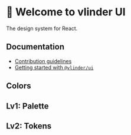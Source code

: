 
<Meta title="Welcome 👋" />

# 👋 Welcome to vlinder UI

The design system for React.

## Documentation

- [Contribution guidelines](https://github.com/)
- [Getting started with `@vlinder/ui`](https://github.com/)

## Colors

## Lv1: Palette

<ColorPalette>
  <ColorItem title="Blue" subtitle="theme.palette.blue" colors={colors.blue} />
  <ColorItem title="Green" subtitle="theme.palette.green" colors={colors.green} />
  <ColorItem title="Turquoise" subtitle="theme.palette.turquoise" colors={colors.turquoise} />
  <ColorItem title="Yellow" subtitle="theme.palette.yellow" colors={colors.yellow} />
  <ColorItem title="Orange" subtitle="theme.palette.orange" colors={colors.orange} />
  <ColorItem title="Red" subtitle="theme.palette.red" colors={colors.red} />
  <ColorItem title="Pink" subtitle="theme.palette.pink" colors={colors.pink} />
  <ColorItem title="Violet" subtitle="theme.palette.violet" colors={colors.violet} />
  <ColorItem title="Gray" subtitle="theme.palette.gray" colors={colors.gray} />
  <ColorItem title="Alpha" subtitle="theme.palette.alpha" colors={colors.alpha} />
</ColorPalette>

## Lv2: Tokens

<ColorPalette>
  <ColorItem title="Primary" subtitle="theme.palette.primary" colors={colors.primary} />
  <ColorItem title="PrimaryAlt" subtitle="theme.palette.primaryAlt" colors={colors.primaryAlt} />
  <ColorItem title="Secondary" subtitle="theme.palette.secondary" colors={colors.secondary} />
  <ColorItem title="Positive" subtitle="theme.palette.positive" colors={colors.positive} />
  <ColorItem title="Negative" subtitle="theme.palette.negative" colors={colors.negative} />
  <ColorItem title="Text" subtitle="theme.palette.text" colors={colors.text} />
  <ColorItem title="Icon" subtitle="theme.palette.icon" colors={colors.icon} />
  <ColorItem title="Gradient" subtitle="theme.palette.gradient" colors={colors.gradient} />
</ColorPalette>
